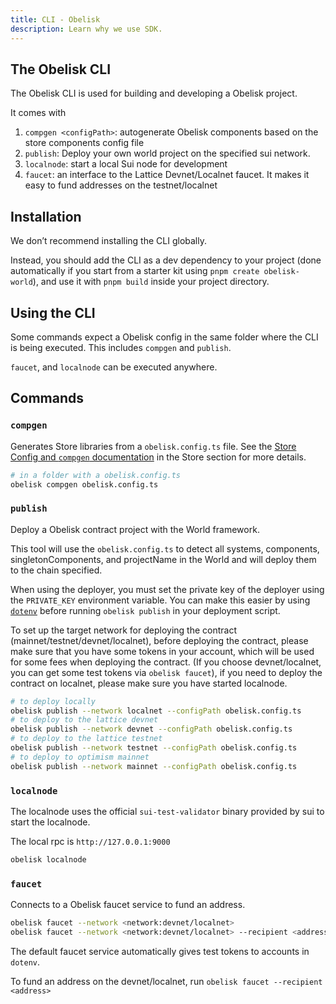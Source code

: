 ```yaml
---
title: CLI - Obelisk
description: Learn why we use SDK.
---
```


## The Obelisk CLI

The Obelisk CLI is used for building and developing a Obelisk project.

It comes with


1. `compgen <configPath>`: autogenerate Obelisk components based on the store components config file
2. `publish`: Deploy your own world project on the specified sui network.
3. `localnode`: start a local Sui node for development
4. `faucet`: an interface to the Lattice Devnet/Localnet faucet. It makes it easy to fund addresses on the testnet/localnet

## Installation

We don’t recommend installing the CLI globally.

Instead, you should add the CLI as a dev dependency to your project (done automatically if you start from a starter kit using `pnpm create obelisk-world`), and use it with `pnpm build` inside your project directory.

## Using the CLI

Some commands expect a Obelisk config in the same folder where the CLI is being executed. This includes `compgen` and `publish`.

`faucet`, and `localnode` can be executed anywhere.

## Commands

### `compgen`

Generates Store libraries from a `obelisk.config.ts` file. See the [Store Config and `compgen` documentation](store/config) in the Store section for more details.

```bash
# in a folder with a obelisk.config.ts
obelisk compgen obelisk.config.ts
```

### `publish`

Deploy a Obelisk contract project with the World framework.

This tool will use the `obelisk.config.ts` to detect all systems, components, singletonComponents, and projectName in the World and will deploy them to the chain specified.

When using the deployer, you must set the private key of the deployer using the `PRIVATE_KEY` environment variable. You can make this easier by using [`dotenv`](https://www.npmjs.com/package/dotenv) before running `obelisk publish` in your deployment script.

To set up the target network for deploying the contract (mainnet/testnet/devnet/localnet), before deploying the contract, please make sure that you have some tokens in your account, which will be used for some fees when deploying the contract. (If you choose devnet/localnet, you can get some test tokens via `obelisk faucet`), if you need to deploy the contract on localnet, please make sure you have started localnode.

```bash
# to deploy locally
obelisk publish --network localnet --configPath obelisk.config.ts
# to deploy to the lattice devnet
obelisk publish --network devnet --configPath obelisk.config.ts
# to deploy to the lattice testnet
obelisk publish --network testnet --configPath obelisk.config.ts
# to deploy to optimism mainnet
obelisk publish --network mainnet --configPath obelisk.config.ts
```

### `localnode`

The localnode uses the official `sui-test-validator` binary provided by sui to start the localnode.

The local rpc is `http://127.0.0.1:9000`

```bash
obelisk localnode
```

### `faucet`

Connects to a Obelisk faucet service to fund an address.

```bash
obelisk faucet --network <network:devnet/localnet>
obelisk faucet --network <network:devnet/localnet> --recipient <address>
```

The default faucet service automatically gives test tokens to accounts in `dotenv`.

To fund an address on the devnet/localnet, run `obelisk faucet --recipient <address>`